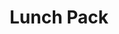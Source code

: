 ---
title: "Lunch Pack"
meta_title: "Lunch Pack craft"
description: "Craft de Lunch Pack"
rank: "c"
draft: false
name: "Lunch Pack"
recipe_img: "https://wiki.pokexgames.com/images/8/8b/Lunch_Pack.png"
level: 54
craft_time: 43200
result: 1
value_npc: 1
ingredients:
  - name: "Psychic Spoon"
    quantity: 10
    item_img: "https://wiki.pokexgames.com/images/2/28/Psychic_Spoon.png"
    value_npc: 1
  - name: "Tongue"
    quantity: 3
    item_img: "https://wiki.pokexgames.com/images/1/1f/Toungue.png"
    value_npc: 1
  - name: "Iron Bar"
    quantity: 20
    item_img: "https://wiki.pokexgames.com/images/6/6c/Iron_Bar.png"
    value_npc: 1
---
